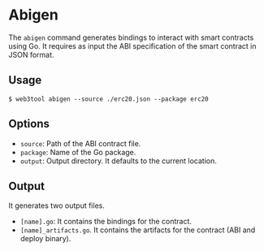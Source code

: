 
# Abigen

The `abigen` command generates bindings to interact with smart contracts using Go. It requires as input the ABI specification of the smart contract in JSON format.

## Usage

```shell
$ web3tool abigen --source ./erc20.json --package erc20
```

## Options

- `source`: Path of the ABI contract file.
- `package`: Name of the Go package.
- `output`: Output directory. It defaults to the current location.

## Output

It generates two output files.

- `[name].go`: It contains the bindings for the contract.
- `[name]_artifacts.go`. It contains the artifacts for the contract (ABI and deploy binary).

